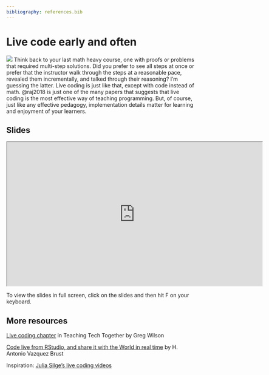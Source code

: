 ```yaml
---
bibliography: references.bib
---
```


# Live code early and often {#livecode}

![](images/icons8-mouse-pointer-100.png){.cover} Think back to your last math heavy course, one with proofs or problems that required multi-step solutions.
Did you prefer to see all steps at once or prefer that the instructor walk through the steps at a reasonable pace, revealed them incrementally, and talked through their reasoning?
I'm guessing the latter.
Live coding is just like that, except with code instead of math.
@raj2018 is just one of the many papers that suggests that live coding is the most effective way of teaching programming.
But, of course, just like any effective pedagogy, implementation details matter for learning and enjoyment of your learners.

## Slides

```{=html}
<iframe src="https://rstudio-education.github.io/wtf-teach-rstudio-global/materials/03-livecode/03-livecode.html" width="672px" height="379px" allowfullscreen>
</iframe>
```
::: {.tip}
To view the slides in full screen, click on the slides and then hit F on your keyboard.
:::

## More resources

::: {.reading}
[Live coding chapter](https://teachtogether.tech/en/index.html#s:performance-live) in Teaching Tech Together by Greg Wilson
:::

::: {.reading}
[Code live from RStudio, and share it with the World in real time](https://bitsandbricks.github.io/post/code-live-from-rstudio-and-share-it-with-the-world-in-real-time/) by H.
Antonio Vazquez Brust
:::

::: {.video}
Inspiration: [Julia Silge's live coding videos](https://www.youtube.com/channel/UCTTBgWyJl2HrrhQOOc710kA)
:::
